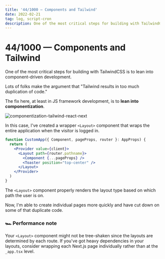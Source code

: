```yaml
---
title: '44/1000 — Components and Tailwind'
date: 2022-02-21
tag: log, script-cron
description: One of the most critical steps for building with TailwindCSS is to lean into component-driven development.
---
```


# 44/1000 — Components and Tailwind

One of the most critical steps for building with TailwindCSS is to lean into component-driven development.

Lots of folks make the argument that "Tailwind results in too much duplication of code."

The fix here, at least in JS framework development, is to **lean into componentization**.

![componentization-tailwind-react-next](/images/componentization-tailwind-react-next.png)

In this case, I've created a wrapper `<Layout>` component that wraps the entire application when the visitor is logged in.

```jsx
function CustomApp({ Component, pageProps, router }: AppProps) {
  return (
    <Provider value={client}>
      <Layout path={router.pathname}>
        <Component {...pageProps} />
        <Toaster position="top-center" />
      </Layout>
    </Provider>
  )
}
```

The `<Layout>` component properly renders the layout type based on which path the user is on.

Now, I'm able to create individual pages more quickly and have cut down on some of that duplicate code.

### 🏎 Performance note

Your `<Layout>` component might not be tree-shaken since the layouts are determined by each route. If you've got heavy dependencies in your layouts, consider wrapping each Next.js page individually rather than at the `_app.tsx` level.
